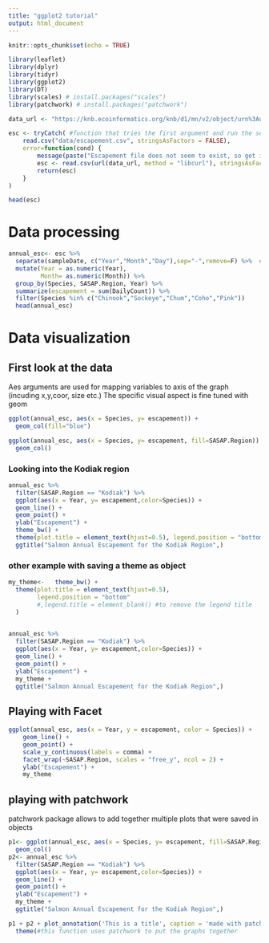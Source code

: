 ```yaml
---
title: "ggplot2 tutorial"
output: html_document
---
```


```r
knitr::opts_chunk$set(echo = TRUE)
```

```r
library(leaflet)
library(dplyr)
library(tidyr)
library(ggplot2)
library(DT)
library(scales) # install.packages("scales")
library(patchwork) # install.packages("patchwork")
```
```r
data_url <- "https://knb.ecoinformatics.org/knb/d1/mn/v2/object/urn%3Auuid%3Af119a05b-bbe7-4aea-93c6-85434dcb1c5e"

esc <- tryCatch( #function that tries the first argument and run the second if it gave an error
    read.csv("data/escapement.csv", stringsAsFactors = FALSE),
    error=function(cond) {
        message(paste("Escapement file does not seem to exist, so get it from the KNB."))
        esc <- read.csv(url(data_url, method = "libcurl"), stringsAsFactors = FALSE)
        return(esc)
    }
)

head(esc)
```
# Data processing

```r
annual_esc<- esc %>%
  separate(sampleDate, c("Year","Month","Day"),sep="-",remove=F) %>%  #separate the date into its components
  mutate(Year = as.numeric(Year),
         Month= as.numeric(Month)) %>% 
  group_by(Species, SASAP.Region, Year) %>% 
  summarize(escapement = sum(DailyCount)) %>% 
  filter(Species %in% c("Chinook","Sockeye","Chum","Coho","Pink"))
  head(annual_esc)
```
# Data visualization

## First look at the data

Aes arguments are used for mapping variables to axis of the graph (incuding x,y,coor, size etc.)
The specific visual aspect is fine tuned with geom


```r
ggplot(annual_esc, aes(x = Species, y= escapement)) +
  geom_col(fill="blue")
```


```r
ggplot(annual_esc, aes(x = Species, y= escapement, fill=SASAP.Region)) +
  geom_col()
```

### Looking into the Kodiak region

```r
annual_esc %>% 
  filter(SASAP.Region == "Kodiak") %>% 
  ggplot(aes(x = Year, y= escapement,color=Species)) +
  geom_line() + 
  geom_point() + 
  ylab("Escapement") + 
  theme_bw() +
  theme(plot.title = element_text(hjust=0.5), legend.position = "bottom") + #this needs to be after the theme_wb otherwise it gets overwritten
  ggtitle("Salmon Annual Escapement for the Kodiak Region",)

```

### other example with saving a theme as object

```r
my_theme<-   theme_bw() +
  theme(plot.title = element_text(hjust=0.5), 
        legend.position = "bottom"
        #,legend.title = element_blank() #to remove the legend title
  )

  
annual_esc %>% 
  filter(SASAP.Region == "Kodiak") %>% 
  ggplot(aes(x = Year, y= escapement,color=Species)) +
  geom_line() + 
  geom_point() + 
  ylab("Escapement") + 
  my_theme + 
  ggtitle("Salmon Annual Escapement for the Kodiak Region",)

```

## Playing with Facet

```r
ggplot(annual_esc, aes(x = Year, y = escapement, color = Species)) + 
    geom_line() +
    geom_point() +
    scale_y_continuous(labels = comma) +
    facet_wrap(~SASAP.Region, scales = "free_y", ncol = 2) +
    ylab("Escapement") +
    my_theme
```

## playing with patchwork

patchwork package allows to add together multiple plots that were saved in objects

```r
p1<- ggplot(annual_esc, aes(x = Species, y= escapement, fill=SASAP.Region)) +
  geom_col()
p2<- annual_esc %>% 
  filter(SASAP.Region == "Kodiak") %>% 
  ggplot(aes(x = Year, y= escapement,color=Species)) +
  geom_line() + 
  geom_point() + 
  ylab("Escapement") + 
  my_theme + 
  ggtitle("Salmon Annual Escapement for the Kodiak Region",)

p1 + p2 + plot_annotation('This is a title', caption = 'made with patchwork') +
  theme(#this function uses patchwork to put the graphs together
```

